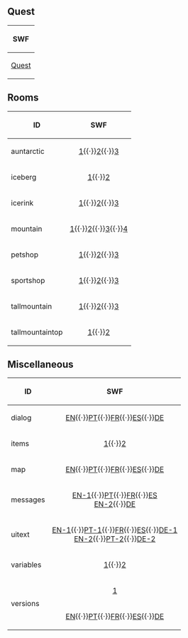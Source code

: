 ==Quest==
{|class="wikitable" style="margin: 1em auto;"
!SWF
|-
|[[Media:GamesQuestsQ1Quest.swf|Quest]]
|}

==Rooms==
{|class="wikitable" style="margin: 1em auto;"
!ID!!SWF
|-
|auntarctic||align="center"|[[Media:GamesQuestsQ1CommonRoomsAuntarctic.swf|1]]{{·}}[[Media:GamesQuestsQ1CommonRoomsAuntarctic2.swf|2]]{{·}}[[Media:GamesQuestsQ1CommonRoomsAuntarctic3.swf|3]]
|-
|iceberg||align="center"|[[Media:GamesQuestsQ1CommonRoomsIceberg.swf|1]]{{·}}[[Media:GamesQuestsQ1CommonRoomsIceberg2.swf|2]]
|-
|icerink||align="center"|[[Media:GamesQuestsQ1CommonRoomsIcerink.swf|1]]{{·}}[[Media:GamesQuestsQ1CommonRoomsIcerink2.swf|2]]{{·}}[[Media:GamesQuestsQ1CommonRoomsIcerink3.swf|3]]
|-
|mountain||align="center"|[[Media:GamesQuestsQ1CommonRoomsMountain.swf|1]]{{·}}[[Media:GamesQuestsQ1CommonRoomsMountain2.swf|2]]{{·}}[[Media:GamesQuestsQ1CommonRoomsMountain3.swf|3]]{{·}}[[Media:GamesQuestsQ1CommonRoomsMountain4.swf|4]]
|-
|petshop||align="center"|[[Media:GamesQuestsQ1CommonRoomsPetshop.swf|1]]{{·}}[[Media:GamesQuestsQ1CommonRoomsPetshop2.swf|2]]{{·}}[[Media:GamesQuestsQ1CommonRoomsPetshop3.swf|3]]
|-
|sportshop||align="center"|[[Media:GamesQuestsQ1CommonRoomsSportshop.swf|1]]{{·}}[[Media:GamesQuestsQ1CommonRoomsSportshop2.swf|2]]{{·}}[[Media:GamesQuestsQ1CommonRoomsSportshop3.swf|3]]
|-
|tallmountain||align="center"|[[Media:GamesQuestsQ1CommonRoomsTallmountain.swf|1]]{{·}}[[Media:GamesQuestsQ1CommonRoomsTallmountain2.swf|2]]{{·}}[[Media:GamesQuestsQ1CommonRoomsTallmountain3.swf|3]]
|-
|tallmountaintop||align="center"|[[Media:GamesQuestsQ1CommonRoomsTallmountaintop.swf|1]]{{·}}[[Media:GamesQuestsQ1CommonRoomsTallmountaintop2.swf|2]]
|}

==Miscellaneous==
{|class="wikitable" style="margin: 1em auto;"
!ID!!SWF
|-
|dialog||align="center"|[[Media:GamesQuestsQ1LangENMiscDialog.swf|EN]]{{·}}[[Media:GamesQuestsQ1LangPTMiscDialog.swf|PT]]{{·}}[[Media:GamesQuestsQ1LangFRMiscDialog.swf|FR]]{{·}}[[Media:GamesQuestsQ1LangESMiscDialog.swf|ES]]{{·}}[[Media:GamesQuestsQ1LangDEMiscDialog.swf|DE]]
|-
|items||align="center"|[[Media:GamesQuestsQ1CommonMiscItems.swf|1]]{{·}}[[Media:GamesQuestsQ1CommonMiscItems2.swf|2]]
|-
|map||align="center"|[[Media:GamesQuestsQ1LangENMiscMap.swf|EN]]{{·}}[[Media:GamesQuestsQ1LangPTMiscMap.swf|PT]]{{·}}[[Media:GamesQuestsQ1LangFRMiscMap.swf|FR]]{{·}}[[Media:GamesQuestsQ1LangESMiscMap.swf|ES]]{{·}}[[Media:GamesQuestsQ1LangDEMiscMap.swf|DE]]
|-
|messages||align="center"|[[Media:GamesQuestsQ1LangENMiscMessages.swf|EN-1]]{{·}}[[Media:GamesQuestsQ1LangPTMiscMessages.swf|PT]]{{·}}[[Media:GamesQuestsQ1LangFRMiscMessages.swf|FR]]{{·}}[[Media:GamesQuestsQ1LangESMiscMessages.swf|ES]]<br>[[Media:GamesQuestsQ1LangENMiscMessages2.swf|EN-2]]{{·}}[[Media:GamesQuestsQ1LangDEMiscMessages2.swf|DE]]
|-
|uitext||align="center"|[[Media:GamesQuestsQ1LangENMiscUitext.swf|EN-1]]{{·}}[[Media:GamesQuestsQ1LangPTMiscUitext.swf|PT-1]]{{·}}[[Media:GamesQuestsQ1LangFRMiscUitext.swf|FR]]{{·}}[[Media:GamesQuestsQ1LangESMiscUitext.swf|ES]]{{·}}[[Media:GamesQuestsQ1LangDEMiscUitext.swf|DE-1]]<br>[[Media:GamesQuestsQ1LangENMiscUitext2.swf|EN-2]]{{·}}[[Media:GamesQuestsQ1LangPTMiscUitext2.swf|PT-2]]{{·}}[[Media:GamesQuestsQ1LangDEMiscUitext2.swf|DE-2]]
|-
|variables||align="center"|[[Media:GamesQuestsQ1CommonMiscVariables.swf|1]]{{·}}[[Media:GamesQuestsQ1CommonMiscVariables2.swf|2]]
|-
|rowspan="2"|versions||align="center"|[[Media:GamesQuestsQ1CommonMiscVersions.swf|1]]
|-
|align="center"|[[Media:GamesQuestsQ1LangENMiscVersions.swf|EN]]{{·}}[[Media:GamesQuestsQ1LangPTMiscVersions.swf|PT]]{{·}}[[Media:GamesQuestsQ1LangFRMiscVersions.swf|FR]]{{·}}[[Media:GamesQuestsQ1LangESMiscVersions.swf|ES]]{{·}}[[Media:GamesQuestsQ1LangDEMiscVersions.swf|DE]]
|}